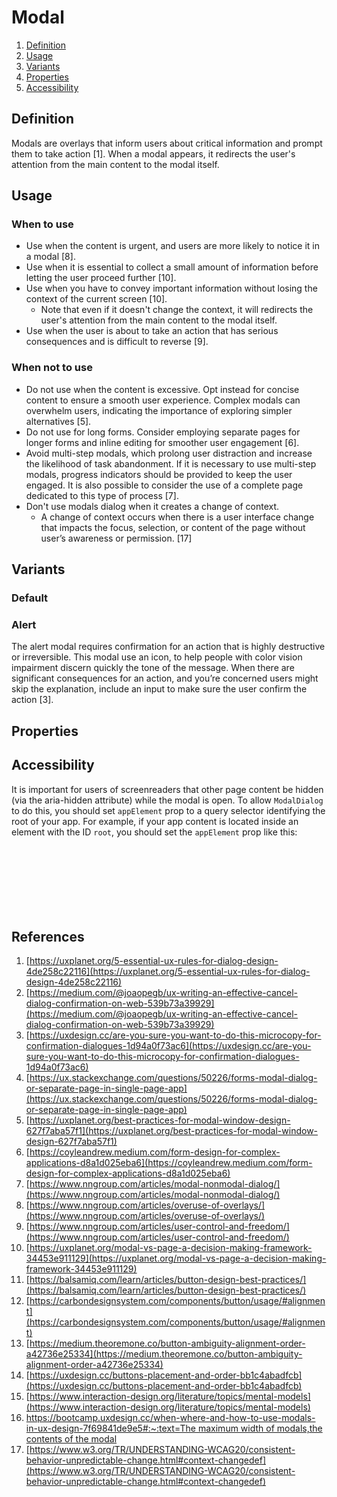 
<Meta of={ModalDialogStories} />

# Modal
1. [Definition](#definition)
2. [Usage](#usage)
3. [Variants](#variants)
4. [Properties](#properties)
5. [Accessibility](#accessibility)

## Definition
Modals are overlays that inform users about critical information and prompt them to take action [1]. When a modal
appears, it redirects the user's attention from the main content to the modal itself.
<Canvas of={ModalDialogStories.Default} />

## Usage

### When to use
- Use when the content is urgent, and users are more likely to notice it in a modal [8].
- Use when it is essential to collect a small amount of information before letting the user proceed further [10].
- Use when you have to convey important information without losing the context of the current screen [10].
    - Note that even if it doesn't change the context, it will redirects the user's attention from the main content
      to the modal itself.
- Use when the user is about to take an action that has serious consequences and is difficult to reverse [9].

### When not to use
- Do not use when the content is excessive. Opt instead for concise content to ensure a smooth user experience. Complex
  modals can overwhelm users, indicating the importance of exploring simpler alternatives [5].
- Do not use for long forms. Consider employing separate pages for longer forms and inline editing for smoother user
  engagement [6].
- Avoid multi-step modals, which prolong user distraction and increase the likelihood of task abandonment. If it is
  necessary to use multi-step modals, progress indicators should be provided to keep the user engaged. It is also
  possible to consider the use of a complete page dedicated to this type of process [7].
- Don't use modals dialog when it creates a change of context.
    - A change of context occurs when there is a user interface change that impacts the focus, selection, or content
      of the page without user’s awareness or permission. [17]

## Variants

### Default
<Canvas of={ModalDialogStories.Default} />

### Alert
The alert modal requires confirmation for an action that is highly destructive or irreversible. This modal use an icon,
to help people with color vision impairment discern quickly the tone of the message. When there are significant
consequences for an action, and you’re concerned users might skip the explanation, include an input to make sure the
user confirm the action [3].
<Canvas of={ModalDialogStories.AlertModal} />

## Properties
<ArgTypes of={ModalDialog} />

## Accessibility
It is important for users of screenreaders that other page content be hidden (via the aria-hidden attribute) while the
modal is open. To allow `ModalDialog` to do this, you should set `appElement` prop to a query selector identifying the
root of your app. For example, if your app content is located inside an element with the ID `root`, you should set the
`appElement` prop like this:

```jsx
<ModalDialog
    appElement="#storybook-root"
    isOpen={isModalOpen}
    onRequestClose={closeModal}
>
    Some Content
</ModalDialog>
```

## References

1. [https://uxplanet.org/5-essential-ux-rules-for-dialog-design-4de258c22116](https://uxplanet.org/5-essential-ux-rules-for-dialog-design-4de258c22116)
2. [https://medium.com/@joaopegb/ux-writing-an-effective-cancel-dialog-confirmation-on-web-539b73a39929](https://medium.com/@joaopegb/ux-writing-an-effective-cancel-dialog-confirmation-on-web-539b73a39929)
3. [https://uxdesign.cc/are-you-sure-you-want-to-do-this-microcopy-for-confirmation-dialogues-1d94a0f73ac6](https://uxdesign.cc/are-you-sure-you-want-to-do-this-microcopy-for-confirmation-dialogues-1d94a0f73ac6)
4. [https://ux.stackexchange.com/questions/50226/forms-modal-dialog-or-separate-page-in-single-page-app](https://ux.stackexchange.com/questions/50226/forms-modal-dialog-or-separate-page-in-single-page-app)
5. [https://uxplanet.org/best-practices-for-modal-window-design-627f7aba57f1](https://uxplanet.org/best-practices-for-modal-window-design-627f7aba57f1)
6. [https://coyleandrew.medium.com/form-design-for-complex-applications-d8a1d025eba6](https://coyleandrew.medium.com/form-design-for-complex-applications-d8a1d025eba6)
7. [https://www.nngroup.com/articles/modal-nonmodal-dialog/](https://www.nngroup.com/articles/modal-nonmodal-dialog/)
8. [https://www.nngroup.com/articles/overuse-of-overlays/](https://www.nngroup.com/articles/overuse-of-overlays/)
9. [https://www.nngroup.com/articles/user-control-and-freedom/](https://www.nngroup.com/articles/user-control-and-freedom/)
10. [https://uxplanet.org/modal-vs-page-a-decision-making-framework-34453e911129](https://uxplanet.org/modal-vs-page-a-decision-making-framework-34453e911129)
11. [https://balsamiq.com/learn/articles/button-design-best-practices/](https://balsamiq.com/learn/articles/button-design-best-practices/)
12. [https://carbondesignsystem.com/components/button/usage/#alignment](https://carbondesignsystem.com/components/button/usage/#alignment)
13. [https://medium.theoremone.co/button-ambiguity-alignment-order-a42736e25334](https://medium.theoremone.co/button-ambiguity-alignment-order-a42736e25334)
14. [https://uxdesign.cc/buttons-placement-and-order-bb1c4abadfcb](https://uxdesign.cc/buttons-placement-and-order-bb1c4abadfcb)
15. [https://www.interaction-design.org/literature/topics/mental-models](https://www.interaction-design.org/literature/topics/mental-models)
16. [https://bootcamp.uxdesign.cc/when-where-and-how-to-use-modals-in-ux-design-7f69841de9e5#:~:text=The maximum width of modals,the contents of the modal](https://bootcamp.uxdesign.cc/when-where-and-how-to-use-modals-in-ux-design-7f69841de9e5#:~:text=The%20maximum%20width%20of%20modals,the%20contents%20of%20the%20modal)
17. [https://www.w3.org/TR/UNDERSTANDING-WCAG20/consistent-behavior-unpredictable-change.html#context-changedef](https://www.w3.org/TR/UNDERSTANDING-WCAG20/consistent-behavior-unpredictable-change.html#context-changedef)
